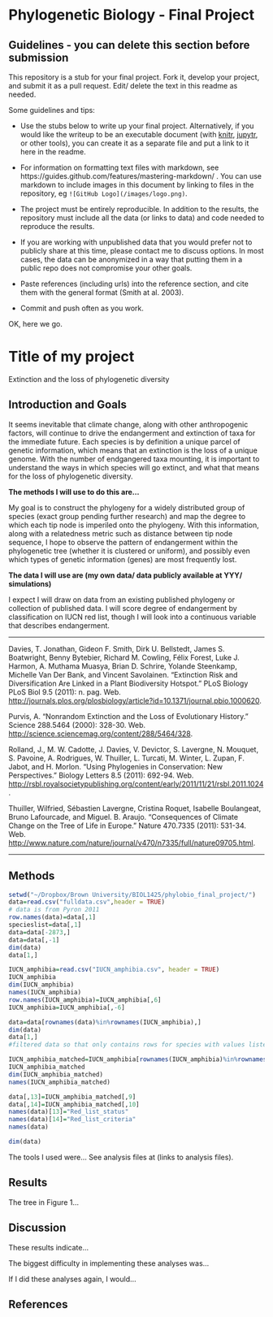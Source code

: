 # Phylogenetic Biology - Final Project

## Guidelines - you can delete this section before submission

This repository is a stub for your final project. Fork it, develop your project, and submit it as a pull request. Edit/ delete the text in this readme as needed.

Some guidelines and tips:

- Use the stubs below to write up your final project. Alternatively, if you would like the writeup to be an executable document (with [knitr](http://yihui.name/knitr/), [jupytr](http://jupyter.org/), or other tools), you can create it as a separate file and put a link to it here in the readme.

- For information on formatting text files with markdown, see https://guides.github.com/features/mastering-markdown/ . You can use markdown to include images in this document by linking to files in the repository, eg `![GitHub Logo](/images/logo.png)`.

- The project must be entirely reproducible. In addition to the results, the repository must include all the data (or links to data) and code needed to reproduce the results.

- If you are working with unpublished data that you would prefer not to publicly share at this time, please contact me to discuss options. In most cases, the data can be anonymized in a way that putting them in a public repo does not compromise your other goals.

- Paste references (including urls) into the reference section, and cite them with the general format (Smith at al. 2003).

- Commit and push often as you work.

OK, here we go.

# Title of my project

Extinction and the loss of phylogenetic diversity

## Introduction and Goals

It seems inevitable that climate change, along with other anthropogenic factors, will continue to drive the endangerment and extinction of taxa for the immediate future. Each species is by definition a unique parcel of genetic information, which means that an extinction is the loss of a unique genome. With the number of endgangered taxa mounting, it is important to understand the ways in which species will go extinct, and what that means for the loss of phylogenetic diversity. 

__**The methods I will use to do this are...**__

My goal is to construct the phylogeny for a widely distributed group of species (exact group pending further research) and map the degree to which each tip node is imperiled onto the phylogeny. With this information, along with a relatedness metric such as  distance between tip node sequence, I hope to observe the pattern of endangerment within the phylogenetic tree (whether it is clustered or uniform), and possibly even which types of genetic information (genes) are most frequently lost. 



__**The data I will use are (my own data/ data publicly available at YYY/ simulations)**__

I expect I will draw on data from an existing published phylogeny or collection of published data. I will score degree of endangerment by classification on IUCN red list, though I will look into a continuous variable that describes endangerment. 

___________

Davies, T. Jonathan, Gideon F. Smith, Dirk U. Bellstedt, James S. Boatwright, Benny Bytebier, Richard M. Cowling, Félix Forest, Luke J. Harmon, A. Muthama Muasya, Brian D. Schrire, Yolande Steenkamp, Michelle Van Der Bank, and Vincent Savolainen. "Extinction Risk and Diversification Are Linked in a Plant Biodiversity Hotspot." PLoS Biology PLoS Biol 9.5 (2011): n. pag. Web. <http://journals.plos.org/plosbiology/article?id=10.1371/journal.pbio.1000620>.

Purvis, A. "Nonrandom Extinction and the Loss of Evolutionary History." Science 288.5464 (2000): 328-30. Web. <http://science.sciencemag.org/content/288/5464/328>.

Rolland, J., M. W. Cadotte, J. Davies, V. Devictor, S. Lavergne, N. Mouquet, S. Pavoine, A. Rodrigues, W. Thuiller, L. Turcati, M. Winter, L. Zupan, F. Jabot, and H. Morlon. "Using Phylogenies in Conservation: New Perspectives." Biology Letters 8.5 (2011): 692-94. Web. <http://rsbl.royalsocietypublishing.org/content/early/2011/11/21/rsbl.2011.1024>.

Thuiller, Wilfried, Sébastien Lavergne, Cristina Roquet, Isabelle Boulangeat, Bruno Lafourcade, and Miguel. B. Araujo. "Consequences of Climate Change on the Tree of Life in Europe." Nature 470.7335 (2011): 531-34. Web. <http://www.nature.com/nature/journal/v470/n7335/full/nature09705.html>.

____________

## Methods

```r
setwd("~/Dropbox/Brown University/BIOL1425/phylobio_final_project/")
data=read.csv("fulldata.csv",header = TRUE)
# data is from Pyron 2011
row.names(data)=data[,1]
specieslist=data[,1]
data=data[-2873,]
data=data[,-1]
dim(data)
data[1,]

IUCN_amphibia=read.csv("IUCN_amphibia.csv", header = TRUE)
IUCN_amphibia
dim(IUCN_amphibia)
names(IUCN_amphibia)
row.names(IUCN_amphibia)=IUCN_amphibia[,6]
IUCN_amphibia=IUCN_amphibia[,-6]

data=data[rownames(data)%in%rownames(IUCN_amphibia),]
dim(data)
data[1,]
#filtered data so that only contains rows for species with values listed in IUCN_amphibia

IUCN_amphibia_matched=IUCN_amphibia[rownames(IUCN_amphibia)%in%rownames(data),]
IUCN_amphibia_matched
dim(IUCN_amphibia_matched)
names(IUCN_amphibia_matched)

data[,13]=IUCN_amphibia_matched[,9]
data[,14]=IUCN_amphibia_matched[,10]
names(data)[13]="Red_list_status"
names(data)[14]="Red_list_criteria"
names(data)

dim(data)
```
The tools I used were... See analysis files at (links to analysis files).

## Results

The tree in Figure 1...

## Discussion

These results indicate...

The biggest difficulty in implementing these analyses was...

If I did these analyses again, I would...

## References


